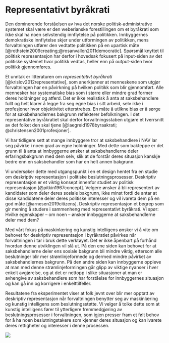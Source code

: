 # Representativt byråkrati {#representasjon}

Den dominerende forståelsen av hva det norske politisk-administrative systemet skal være er den weberianske forestillingen om et byråkrati som ikke skal ha noen selvstendig innflytelse på politikken.
Innbyggernes demokratiske innflytelse skjer under utformingen av politikken, mens forvaltningen utfører den vedtatte politikken på en upartisk måte [@rothstein2009creating;@rosanvallon2011democratic].
Spørsmål knyttet til politisk representasjon har derfor i hovedsak fokusert på input-siden av det politiske systemet hvor politikk vedtas, heller enn på output-siden hvor politikk gjennomføres.

Et unntak er litteraturen om *representativt byråkrati* [@krislov2012representative], som anerkjenner at menneskene som utgjør forvaltningen har en påvirkning på hvilken politikk som blir gjennomført.
Alle mennesker har systematiske bias som i større eller mindre grad former deres holdninger og atferd.
Det er ikke realistisk å anta at saksbehandlere fullt og helt klarer å legge fra seg egne bias i sitt arbeid, selv ikke i profesjoner hvor objektivitet etterstrebes. 
En måte å utlikne bias er å sørge for at saksbehandlernes bakgrunn reflekterer befolkningen.
I det representative byråkratiet skal derfor forvaltningsstaben utgjøre et tverrsnitt av det folket den skal tjene [@laegreid1978byraakrati; @christensen2001profesjoner]. 

Vi har tidligere sett at mange innbyggere tror at saksbehandlere i NAV lar seg påvirke i noen grad av egne holdninger.
Med dette som bakteppe er det grunn til å anta at innbyggerne ønsker at saksbehandlerne deler erfaringsbakgrunn med dem selv, slik at de forstår deres situasjon kanskje bedre enn en saksbehandler som har en helt annen bakgrunn.

Vi undersøker dette med utgangspunkt i en et design hentet fra en studie om deskriptiv representasjon i politiske beslutningsprosesser.
Deskriptiv representasjon er et viktig konsept innenfor studiet av politisk representasjon [@pitkin1967concept].
Velgere ønsker å bli representert av kandidater som deler deres sosiale bakgrunn, ikke minst fordi de antar at disse kandidatene deler deres politiske interesser og vil ivareta dem på en god måte [@arnesen2019citizens]. 
Deskriptiv representasjon et begrep som gir mening å studere i sammenheng med representativt byråkrati.
Vi spør:
Hvilke egenskaper -- om noen -- ønsker innbyggerne at saksbehandlerne deler med dem?

Med vårt fokus på maskinlæring og kunstig intelligens ønsker vi å vite om behovet for deskriptiv representasjon i byråkratiet påvirkes når forvaltningen i tar i bruk dette verktøyet.
Det er ikke åpenbart på forhånd hvordan denne utviklingen vil slå ut.
På den ene siden kan behovet for at saksbehandlerne deler ens sosiale bakgrunn bli mindre viktig, ettersom alle beslutninger blir mer strømlinjeformede og dermed mindre påvirket av saksbehandlernes bakgrunn.
På den andre siden kan innbyggerne oppleve at man med denne strømlinjeformingen går glipp av viktige nyanser i hver enkelt avgjørelse, og at det er nettopp i slike situasjoner at man er avhengive av saksbehandlere som har forståelse for innbyggernes situasjon og kan gå inn og korrigere i enkelttilfeller.

Resultatene fra eksperimentet viser at folk jevnt over blir mer opptatt av deskriptiv representasjon når forvaltningen benytter seg av maskinlæring og kunstig intelligens som beslutningsstøtte.
Vi velger å tolke dette som at kunstig intelligens fører til ytterligere fremmedgjøring av beslutningsprosesser i forvaltningen, som igjen presser fram et følt behov for å ha noen beslutningstakere som kjenner deres situasjon og kan ivarete deres rettigheter og interesser i denne prosessen.

![](figs/png/fig_exp_repr_each.png)

